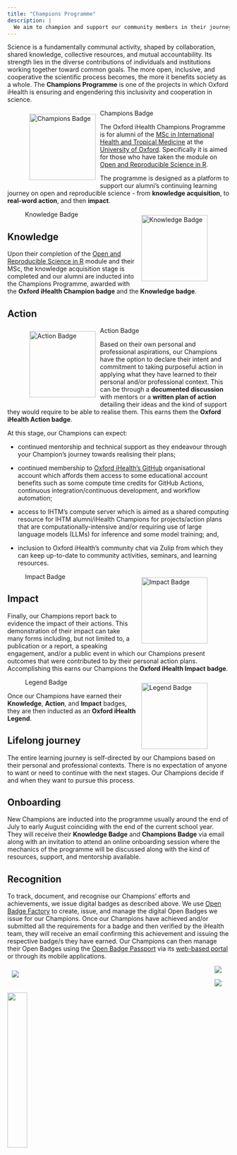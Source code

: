 ```yaml
---
title: "Champions Programme"
description: |
  We aim to champion and support our community members in their journey towards the practice of open and reproducible science. In turn, our members become *champions* - advocates of open and reproducible science in their own contexts.
---
```


Science is a fundamentally communal activity, shaped by collaboration, shared knowledge, collective resources, and mutual accountability. Its strength lies in the diverse contributions of individuals and institutions working together toward common goals. The more open, inclusive, and cooperative the scientific process becomes, the more it benefits society as a whole. The **Champions Programme** is one of the projects in which Oxford iHealth is ensuring and engendering this inclusivity and cooperation in science.

::: {.img-float}

![Champions Badge](../images/champion_alt_badge.png){style="float: left; margin: 10px; width: 150px"}

:::

The Oxford iHealth Champions Programme is for alumni of the [MSc in International Health and Tropical Medicine](https://www.tropicalmedicine.ox.ac.uk/study-with-us/msc-ihtm) at the [University of Oxford](https://www.ox.ac.uk). Specifically it is aimed for those who have taken the module on [Open and Reproducible Science in R](https://oxford-ihtm.io/teaching/).

The programme is designed as a platform to support our alumni's continuing learning journey on open and reproducible science - from **knowledge acquisition**, to **real-word action**, and then **impact**.

::: {.img-float}

![Knowledge Badge](../images/knowledge_badge.png){style="float: right; margin: 10px; width: 150px"}

:::

## Knowledge

Upon their completion of the [Open and Reproducible Science in R](https://oxford-ihtm.io/teaching/) module and their MSc, the knowledge acquisition stage is completed and our alumni are inducted into the Champions Programme, awarded with the **Oxford iHealth Champion badge** and the **Knowledge badge**.

## Action

::: {.img-float}

![Action Badge](../images/action_badge.png){style="float: left; margin: 10px; width: 150px"}

:::

Based on their own personal and professional aspirations, our Champions have the option to declare their intent and commitment to taking purposeful action in applying what they have learned to their personal and/or professional context. This can be through a **documented discussion** with mentors or a **written plan of action** detailing their ideas and the kind of support they would require to be able to realise them. This earns them the **Oxford iHealth Action badge**.

At this stage, our Champions can expect:

- continued mentorship and technical support as they endeavour through your Champion's journey towards realising their plans;

- continued membership to [Oxford iHealth's GitHub](https://github.com/OxfordIHTM) organisational account which affords them access to some educational account benefits such as some compute time credits for GitHub Actions, continuous integration/continuous development, and workflow automation;

- access to IHTM's compute server which is aimed as a shared computing resource for IHTM alumni/iHealth Champions for projects/action plans that are computationally-intensive and/or requiring use of large language models (LLMs) for inference and some model training; and,

- inclusion to Oxford iHealth's community chat via Zulip from which they can keep up-to-date to community activities, seminars, and learning resources.

::: {.img-float}

![Impact Badge](../images/impact_badge.png){style="float: right; margin: 10px; width: 150px"}

:::

## Impact

Finally, our Champions report back to evidence the impact of their actions. This demonstration of their impact can take many forms including, but not limited to, a publication or a report, a speaking engagement, and/or a public event in which our Champions present outcomes that were contributed to by their personal action plans. Accomplishing this earns our Champions the **Oxford iHealth Impact badge**.

::: {.img-float}

![Legend Badge](../images/legend_badge.png){style="float: right; margin: 10px; width: 150px"}

:::

Once our Champions have earned their **Knowledge**, **Action**, and **Impact** badges, they are then inducted as an **Oxford iHealth Legend**.

## Lifelong journey

The entire learning journey is self-directed by our Champions based on their personal and professional contexts. There is no expectation of anyone to want or need to continue with the next stages. Our Champions decide if and when they want to pursue this process.

## Onboarding

New Champions are inducted into the programme usually around the end of July to early August coinciding with the end of the current school year. They will receive their **Knowledge Badge** and **Champions Badge** via email along with an invitation to attend an online onboarding session where the mechanics of the programme will be discussed along with the kind of resources, support, and mentorship available.

## Recognition

To track, document, and recognise our Champions' efforts and achievements, we issue digital badges as described above. We use [Open Badge Factory](https://openbadgefactory.com/en/) to create, issue, and manage the digital Open Badges we issue for our Champions. Once our Champions have achieved and/or submitted all the requirements for a badge and then verified by the iHealth team, they will receive an email confirming this achievement and issuing the respective badge/s they have earned. Our Champions can then manage their Open Badges using the [Open Badge Passport](https://openbadgepassport.com/) via its [web-based portal](https://openbadgepassport.com/) or through its mobile applications.

::: {.img-float}

[![](https://openbadgefactory.com/wp-content/uploads/2020/10/OBF_logo.png)](https://openbadgefactory.com/en/){style="float: left; margin: 10px; width: 450px"}

:::

::: {layout="[[1], [1,1]]" layout-valign="center"}

[![](https://openbadgepassport.com/theme/img/logo.png)](https://openbadgepassport.com/)

[![](https://tools.applemediaservices.com/api/badges/download-on-the-app-store/black/en-US?size=250x83&releaseDate=1610582400&h=df6638c751227e4a12c9aacc7d96192c)](https://apps.apple.com/us/app/open-badge-passport/id1546047950?itsct=apps_box&itscg=30200)

[![](https://play.google.com/intl/en_us/badges/static/images/badges/en_badge_web_generic.png){width="30%"}](https://play.google.com/store/apps/details?id=com.obfsolutions.salava&pcampaignid=pcampaignidMKT-Other-global-all-co-prtnr-py-PartBadge-Mar2515-1)

:::
